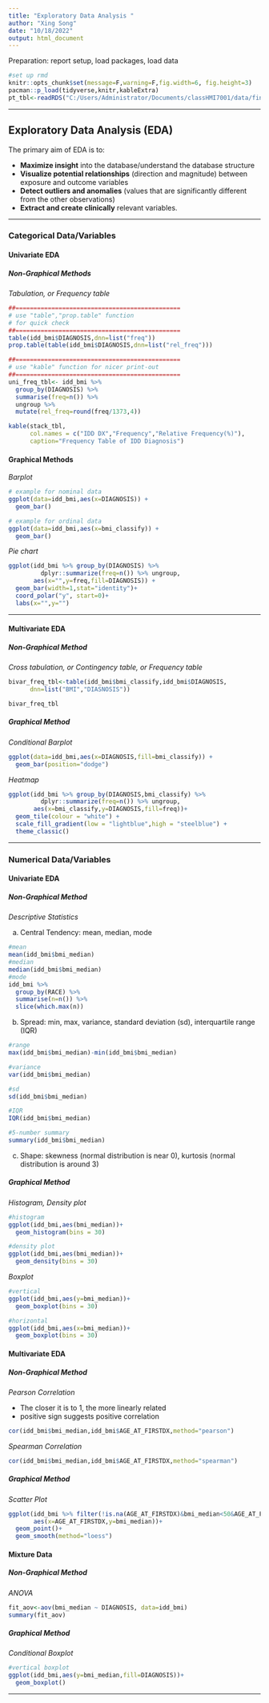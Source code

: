 ```yaml
---
title: "Exploratory Data Analysis "
author: "Xing Song"
date: "10/18/2022"
output: html_document
---
```


Preparation: report setup, load packages, load data

```r
#set up rmd 
knitr::opts_chunk$set(message=F,warning=F,fig.width=6, fig.height=3)
pacman::p_load(tidyverse,knitr,kableExtra)
pt_tbl<-readRDS("C:/Users/Administrator/Documents/classHMI7001/data/final_set.rda")
```


**************************************************************************************************

## Exploratory Data Analysis (EDA)

The primary aim of EDA is to:

* **Maximize insight** into the database/understand the database structure
* **Visualize potential relationships** (direction and magnitude) between exposure and outcome variables
* **Detect outliers and anomalies** (values that are significantly different from the other observations)
* **Extract and create clinically** relevant variables.

**************************************************************************************************

### Categorical Data/Variables 

#### Univariate EDA

##### Non-Graphical Methods

*Tabulation, or Frequency table*
    
```r
##==============================================
# use "table","prop.table" function 
# for quick check
##==============================================
table(idd_bmi$DIAGNOSIS,dnn=list("freq"))
prop.table(table(idd_bmi$DIAGNOSIS,dnn=list("rel_freq")))

##==============================================
# use "kable" function for nicer print-out
##==============================================
uni_freq_tbl<- idd_bmi %>%
  group_by(DIAGNOSIS) %>%
  summarise(freq=n()) %>% 
  ungroup %>%
  mutate(rel_freq=round(freq/1373,4))

kable(stack_tbl,
      col.names = c("IDD DX","Frequency","Relative Frequency(%)"),
      caption="Frequency Table of IDD Diagnosis")
```


#### Graphical Methods

*Barplot*

```r
# example for nominal data
ggplot(data=idd_bmi,aes(x=DIAGNOSIS)) +
  geom_bar()

# example for ordinal data
ggplot(data=idd_bmi,aes(x=bmi_classify)) +
  geom_bar()
```


*Pie chart*
  
```r
ggplot(idd_bmi %>% group_by(DIAGNOSIS) %>%
         dplyr::summarize(freq=n()) %>% ungroup, 
       aes(x="",y=freq,fill=DIAGNOSIS)) +
  geom_bar(width=1,stat="identity")+
  coord_polar("y", start=0)+
  labs(x="",y="")
```

*************************************************************************************

#### Multivariate EDA

##### Non-Graphical Method

*Cross tabulation, or Contingency table, or Frequency table*
    
```r
bivar_freq_tbl<-table(idd_bmi$bmi_classify,idd_bmi$DIAGNOSIS,
      dnn=list("BMI","DIASNOSIS"))

bivar_freq_tbl
```

##### Graphical Method

*Conditional Barplot*

```r
ggplot(data=idd_bmi,aes(x=DIAGNOSIS,fill=bmi_classify)) +
  geom_bar(position="dodge")
```

*Heatmap*

```r
ggplot(idd_bmi %>% group_by(DIAGNOSIS,bmi_classify) %>%
         dplyr::summarize(freq=n()) %>% ungroup, 
       aes(x=bmi_classify,y=DIAGNOSIS,fill=freq))+
  geom_tile(colour = "white") + 
  scale_fill_gradient(low = "lightblue",high = "steelblue") + 
  theme_classic()

```

**************************************************************************************************

### Numerical Data/Variables

#### Univariate EDA

##### Non-Graphical Method

*Descriptive Statistics*
    
a) Central Tendency: mean, median, mode
        
```r
#mean
mean(idd_bmi$bmi_median)
#median
median(idd_bmi$bmi_median)
#mode
idd_bmi %>% 
  group_by(RACE) %>% 
  summarise(n=n()) %>% 
  slice(which.max(n))
```

b) Spread: min, max, variance, standard deviation (sd), interquartile range (IQR)
        
```r
#range
max(idd_bmi$bmi_median)-min(idd_bmi$bmi_median)

#variance
var(idd_bmi$bmi_median)

#sd
sd(idd_bmi$bmi_median)

#IQR
IQR(idd_bmi$bmi_median)

#5-number summary
summary(idd_bmi$bmi_median)
```

c) Shape: skewness (normal distribution is near 0), kurtosis (normal distribution is around 3)


##### Graphical Method

*Histogram, Density plot*
    
```r
#histogram
ggplot(idd_bmi,aes(bmi_median))+
  geom_histogram(bins = 30)

#density plot
ggplot(idd_bmi,aes(bmi_median))+
  geom_density(bins = 30)
```

*Boxplot*
```r
#vertical
ggplot(idd_bmi,aes(y=bmi_median))+
  geom_boxplot(bins = 30)

#horizontal
ggplot(idd_bmi,aes(x=bmi_median))+
  geom_boxplot(bins = 30)
```


#### Multivariate EDA

##### Non-Graphical Method

*Pearson Correlation*
        
* The closer it is to 1, the more linearly related
* positive sign suggests positive correlation
          
```r
cor(idd_bmi$bmi_median,idd_bmi$AGE_AT_FIRSTDX,method="pearson")
```

*Spearman Correlation*
```r
cor(idd_bmi$bmi_median,idd_bmi$AGE_AT_FIRSTDX,method="spearman")
```


##### Graphical Method

*Scatter Plot*

```r
ggplot(idd_bmi %>% filter(!is.na(AGE_AT_FIRSTDX)&bmi_median<50&AGE_AT_FIRSTDX>=18),
       aes(x=AGE_AT_FIRSTDX,y=bmi_median))+
  geom_point()+
  geom_smooth(method="loess")
```


#### Mixture Data

##### Non-Graphical Method

*ANOVA*

```r
fit_aov<-aov(bmi_median ~ DIAGNOSIS, data=idd_bmi)
summary(fit_aov)
```

##### Graphical Method

*Conditional Boxplot*

```r
#vertical boxplot
ggplot(idd_bmi,aes(y=bmi_median,fill=DIAGNOSIS))+
  geom_boxplot()
```


*************************************************************

